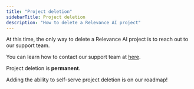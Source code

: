 ```yaml
---
title: "Project deletion"
sidebarTitle: Project deletion
description: "How to delete a Relevance AI project"
---
```


At this time, the only way to delete a Relevance AI project is to reach out to our support team.

You can learn how to contact our support team at [here](https://relevanceai.com/docs/get-started/support).

<Warning>Project deletion is **permanent**.</Warning>

<Note>Adding the ability to self-serve project deletion is on our roadmap!</Note>
